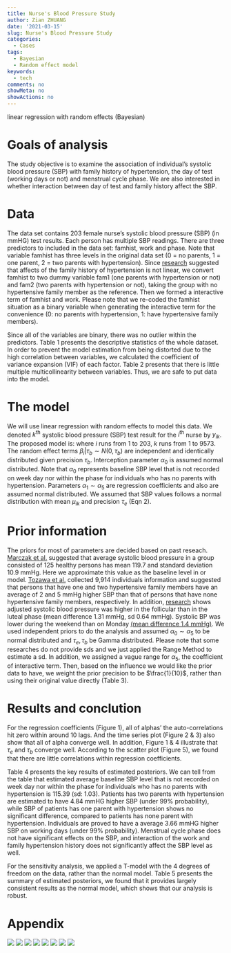 ```yaml
---
title: Nurse's Blood Pressure Study
author: Zian ZHUANG
date: '2021-03-15'
slug: Nurse's Blood Pressure Study
categories:
  - Cases
tags:
  - Bayesian
  - Random effect model
keywords:
  - tech
comments: no
showMeta: no
showActions: no
---
```


linear regression with random effects (Bayesian)
<!--more-->

# Goals of analysis

The study objective is to examine the association of individual's systolic blood pressure (SBP) with family history of hypertension, the day of test (working days or not) and menstrual cycle phase. We are also interested in whether interaction between day of test and family history affect the SBP.

# Data

The data set contains 203 female nurse's systolic blood pressure (SBP) (in mmHG) test results. Each person has multiple SBP readings. There are three predictors to included in the data set: famhist, work and phase. Note that variable famhist has three levels in the original data set (0 = no parents, 1 = one parent, 2 = two parents with hypertension). Since [research](https://pubmed.ncbi.nlm.nih.gov/11325080/) suggested that affects of the family history of hypertension is not linear, we convert famhist to two dummy variable fam1 (one parents with hypertension or not) and fam2 (two parents with hypertension or not), taking the group with no hypertensive family member as the reference. Then we formed a interactive term of famhist and work. Please note that we re-coded the famhist situation as a binary variable when generating the interactive term for the convenience (0: no parents with hypertension, 1: have hypertensive family members). 

Since all of the variables are binary, there was no outlier within the predictors. Table 1 presents the descriptive statistics of the whole dataset. In order to prevent the model estimation from being distorted due to the high correlation between variables, we calculated the coefficient of variance expansion (VIF) of each factor. Table 2 presents that there is little multiple multicollinearity between variables. Thus, we are safe to put data into the model.  

# The model

We will use linear regression with random effects to model this data. We denoted $k^{\text{th}}$ systolic blood pressure (SBP) test result for the $i^{\text{th}}$ nurse by $y_{ik}$. The proposed model is:
\begin{equation}
    \mu_{ik} = \beta_i+\alpha_0+\alpha_1 \text{Fam1}_{ik}+\alpha_2 \text{Fam2}_{ik}+\alpha_3 \text{Work}_{ik}+\alpha_4 \text{Phase}_{ik}+\alpha_5 \text{Fam*work}_{ik}
\end{equation}
where $i$ runs from 1 to 203, $k$ runs from 1 to 9573. The random effect terms $\beta_i|\tau_b\sim N(0,\tau_b)$ are independent and identically distributed given precision $\tau_b$. Interception parameter $\alpha_0$ is assumed normal distributed. Note that $\alpha_0$ represents baseline SBP level that is not recorded on week day nor within the phase for individuals who has no parents with hypertension. Parameters $\alpha_1\sim\alpha_5$ are regression coefficients and also are assumed normal distributed. We assumed that SBP values follows a normal distribution with mean $\mu_{ik}$ and precision $\tau_e$ (Eqn 2). 

\begin{equation}
    y_{ik}\sim N(\mu_{ik},\tau_e)
\end{equation}

# Prior information

The priors for most of parameters are decided based on past reseach. [Marczak et al.](https://pubmed.ncbi.nlm.nih.gov/11769383/) suggested that average systolic blood pressure in a group consisted of 125 healthy persons has mean 119.7 and standard deviation 10.9 mmHg. Here we approximate this value as the baseline level in or model. [Tozawa et al.](https://pubmed.ncbi.nlm.nih.gov/11325080/) collected  9,914 individuals information and suggested that persons that have one and two hypertensive family members have an average of 2 and 5 mmHg higher SBP than that of persons that have none hypertensive family members, respectively. In addition, [research](https://pubmed.ncbi.nlm.nih.gov/1657498/) shows adjusted systolic blood pressure was higher in the follicular than in the luteal phase (mean difference 1.31 mmHg, sd 0.64 mmHg).  Systolic BP was lower during the weekend than on Monday [(mean difference 1.4 mmHg)](https://pubmed.ncbi.nlm.nih.gov/26474000/). We used independent priors to do the analysis and assumed $\alpha_0\sim \alpha_5$ to be normal distributed and $\tau_e,\tau_b$ be Gamma distributed. Please note that 
some researches do not provide sds and we just applied the Range Method to estimate a sd. In addition, we assigned a vague range for $\alpha_5$, the coefficient  of interactive term. Then, based on the influence we would like the prior data to have, we weight the prior precision to be $\frac{1}{10}$, rather than using their original value directly (Table 3).

# Results and conclution

For the regression coefficients (Figure 1), all of alphas' the auto-correlations hit zero
within around 10 lags. And the time series plot (Figure 2 \& 3) also show that all of alpha converge well. In addition, Figure 1 \& 4 illustrate that $\tau_e$ and $\tau_b$ converge well.
According to the scatter plot (Figure 5), we found that there are little correlations within regression coefficients. 

Table 4 presents the key results of estimated posteriors. We can tell from the table that estimated average baseline SBP level that is not recorded on week day nor within the phase for individuals who has no parents with hypertension is 115.39 (sd: 1.03). Patients has two parents with hypertension are estimated to have 4.84 mmHG higher SBP (under 99\% probability), while SBP of  patients has one parent with hypertension shows no significant difference, compared to patients has none parent with hypertension. Individuals are proved to have a average 3.66 mmHG higher SBP on working days (under 99\% probability). Menstrual cycle phase does not have significant effects on the SBP, and interaction of the work and family hypertension history does not significantly affect the SBP level as well.

For the sensitivity analysis, we applied a T-model with the 4 degrees of freedom on the data, rather than the  normal model. Table 5 presents the summary of estimated posteriors, we found that it provides largely consistent results as the normal model, which shows that our analysis is robust.

# Appendix

![](/post/2021-03-20-nurse-s-blood-pressure-study/index.en-us_files/N1p.png)
![](/post/2021-03-20-nurse-s-blood-pressure-study/index.en-us_files/N2.1p.png)
![](/post/2021-03-20-nurse-s-blood-pressure-study/index.en-us_files/N2.2p.png)
![](/post/2021-03-20-nurse-s-blood-pressure-study/index.en-us_files/N3p.png)
![](/post/2021-03-20-nurse-s-blood-pressure-study/index.en-us_files/N4p.png)
![](/post/2021-03-20-nurse-s-blood-pressure-study/index.en-us_files/N5p.png)
![](/post/2021-03-20-nurse-s-blood-pressure-study/index.en-us_files/N6p.png)
![](/post/2021-03-20-nurse-s-blood-pressure-study/index.en-us_files/N7p.png)

<script type="text/x-mathjax-config">
    MathJax.Hub.Config({ TeX: { equationNumbers: {autoNumber: "all"} } });
  </script>